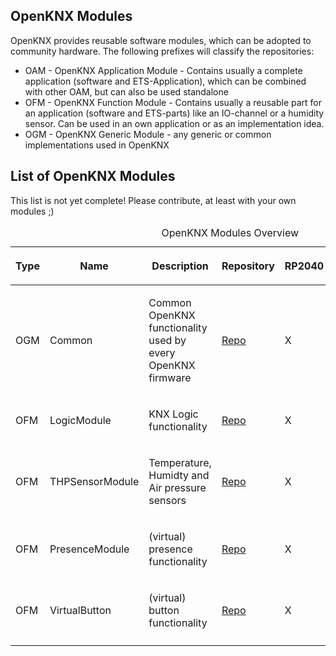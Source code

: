 == OpenKNX Modules ==

OpenKNX provides reusable software modules, which can be adopted to community hardware.
The following prefixes will classify the repositories:

* OAM - OpenKNX Application Module - Contains usually a complete application (software and ETS-Application), which can be combined with other OAM, but can also be used standalone
* OFM - OpenKNX Function Module - Contains usually a reusable part for an application (software and ETS-parts) like an IO-channel or a humidity sensor. Can be used in an own application or as an implementation idea.
* OGM - OpenKNX Generic Module - any generic or common implementations used in OpenKNX

== List of OpenKNX Modules ==

This list is not yet complete! Please contribute, at least with your own modules ;)

{| class="wikitable" style="margin:auto"
|+ OpenKNX Modules Overview
|-
! Type !! Name !! Description !! Repository !! RP2040 !! SAMD21 !! HAL !! State
|-
| OGM || Common || Common OpenKNX functionality used by every OpenKNX firmware || [https://github.com/OpenKNX/OGM-Common Repo] || X || X || N/A || Prod.
|-
| OFM || LogicModule || KNX Logic functionality || [https://github.com/OpenKNX/OFM-LogicModule Repo] || X || X || N/A || Prod.
|-
| OFM || THPSensorModule || Temperature, Humidty and Air pressure sensors || [https://github.com/OpenKNX/OFM-THPSensorModule Repo] || X || - || X || Alpha
|-
| OFM || PresenceModule || (virtual) presence functionality || [https://github.com/OpenKNX/OFM-PresenceModule Repo] || X || ? || ? || Prod.
|-
| OFM || VirtualButton || (virtual) button functionality || [https://github.com/OpenKNX/OFM-VirtualButton Repo] || X || ? || ? || Prod.
|-
|}